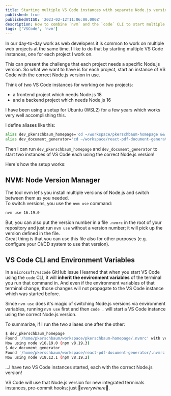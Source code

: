 ```yaml
---
title: Starting multiple VS Code instances with separate Node.js versions
published: true
publishedAtISO: '2023-02-12T11:06:00.000Z'
description: How to combine `nvm` and the `code` CLI to start multiple VS Code instances using separate versions of Node.js.
tags: ['VSCode', 'nvm']
---
```


In our day-to-day work as web developers it is common to work on multiple web projects at the same time. I like to do that by starting multiple VS Code instances, one for each project I work on.

This can present the challenge that each project needs a specific Node.js version.
So what we want to have is for each project, start an instance of VS Code with the correct Node.js version in use.

Think of two VS Code instances for working on two projects:

- a frontend project which needs Node.js 18
- and a backend project which needs Node.js 16

I have been using a setup for Ubuntu (WSL2) for a few years which works very well accomplishing this.

I define aliases like this:

```sh
alias dev_pkerschbaum_homepage='cd ~/workspace/pkerschbaum-homepage && nvm use && code .'
alias dev_document_generator='cd ~/workspace/react-pdf-document-generator && nvm use && code .'
```

Then I can run `dev_pkerschbaum_homepage` and `dev_document_generator` to start two instances of VS Code each using the correct Node.js version!

Here's how the setup works:

## NVM: Node Version Manager

The tool <FancyAnchor href="https://github.com/nvm-sh/nvm">nvm</FancyAnchor> let's you install multiple versions of Node.js and switch between them as you needed.  
To switch versions, you use the `nvm use` command:

```sh
nvm use 16.19.0
```

But, you can also put the version number in a file `.nvmrc` in the root of your repository and just run `nvm use` without a version number; it will pick up the version defined in the file.  
Great thing is that you can use this file also for other purposes (e.g. configure your CI/CD system to use that version).

## VS Code CLI and Environment Variables

In <FancyAnchor href="https://github.com/microsoft/vscode/issues/1895#issuecomment-290351238">a `microsoft/vscode` GitHub issue</FancyAnchor> I learned that when you start VS Code using the `code` CLI, it will **inherit the environment variables** of the terminal you run that command in. And even if the environment variables of that terminal change, those changes will not propagate to the VS Code instance which was started before.

Since `nvm use` does it's magic of switching Node.js versions via environment variables, running `nvm use` first and then `code .` will start a VS Code instance using the correct Node.js version.

To summarize, if I run the two aliases one after the other:

```bash
$ dev_pkerschbaum_homepage
Found '/home/pkerschbaum/workspace/pkerschbaum-homepage/.nvmrc' with version <16.19.0>
Now using node v16.19.0 (npm v8.19.3)
$ dev_document_generator
Found '/home/pkerschbaum/workspace/react-pdf-document-generator/.nvmrc' with version <18.12.1>
Now using node v18.12.1 (npm v8.19.2)
```

...I have two VS Code instances started, each with the correct Node.js version!

VS Code will use that Node.js version for new integrated terminals instances, pre-commit hooks; just 💫*everywhere*💫.
